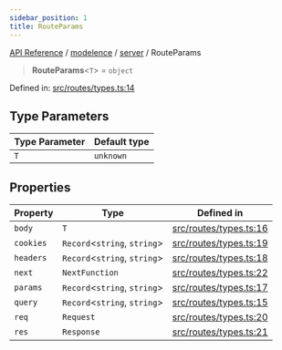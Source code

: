 ```yaml
---
sidebar_position: 1
title: RouteParams
---
```


[API Reference](/api-reference/modelence/server/type-aliases/../../../index) / [modelence](/api-reference/modelence/server/type-aliases/../../index) / [server](/api-reference/modelence/server/type-aliases/../index) / RouteParams

> **RouteParams**\<`T`\> = `object`

Defined in: [src/routes/types.ts:14](https://github.com/modelence/modelence/blob/3f1fd635e8381fab6218a1a4e54da43042986b70/packages/modelence/src/routes/types.ts#L14)

## Type Parameters

| Type Parameter | Default type |
| ------ | ------ |
| `T` | `unknown` |

## Properties

| Property | Type | Defined in |
| ------ | ------ | ------ |
| <a id="body"></a> `body` | `T` | [src/routes/types.ts:16](https://github.com/modelence/modelence/blob/3f1fd635e8381fab6218a1a4e54da43042986b70/packages/modelence/src/routes/types.ts#L16) |
| <a id="cookies"></a> `cookies` | `Record`\<`string`, `string`\> | [src/routes/types.ts:19](https://github.com/modelence/modelence/blob/3f1fd635e8381fab6218a1a4e54da43042986b70/packages/modelence/src/routes/types.ts#L19) |
| <a id="headers"></a> `headers` | `Record`\<`string`, `string`\> | [src/routes/types.ts:18](https://github.com/modelence/modelence/blob/3f1fd635e8381fab6218a1a4e54da43042986b70/packages/modelence/src/routes/types.ts#L18) |
| <a id="next"></a> `next` | `NextFunction` | [src/routes/types.ts:22](https://github.com/modelence/modelence/blob/3f1fd635e8381fab6218a1a4e54da43042986b70/packages/modelence/src/routes/types.ts#L22) |
| <a id="params"></a> `params` | `Record`\<`string`, `string`\> | [src/routes/types.ts:17](https://github.com/modelence/modelence/blob/3f1fd635e8381fab6218a1a4e54da43042986b70/packages/modelence/src/routes/types.ts#L17) |
| <a id="query"></a> `query` | `Record`\<`string`, `string`\> | [src/routes/types.ts:15](https://github.com/modelence/modelence/blob/3f1fd635e8381fab6218a1a4e54da43042986b70/packages/modelence/src/routes/types.ts#L15) |
| <a id="req"></a> `req` | `Request` | [src/routes/types.ts:20](https://github.com/modelence/modelence/blob/3f1fd635e8381fab6218a1a4e54da43042986b70/packages/modelence/src/routes/types.ts#L20) |
| <a id="res"></a> `res` | `Response` | [src/routes/types.ts:21](https://github.com/modelence/modelence/blob/3f1fd635e8381fab6218a1a4e54da43042986b70/packages/modelence/src/routes/types.ts#L21) |
